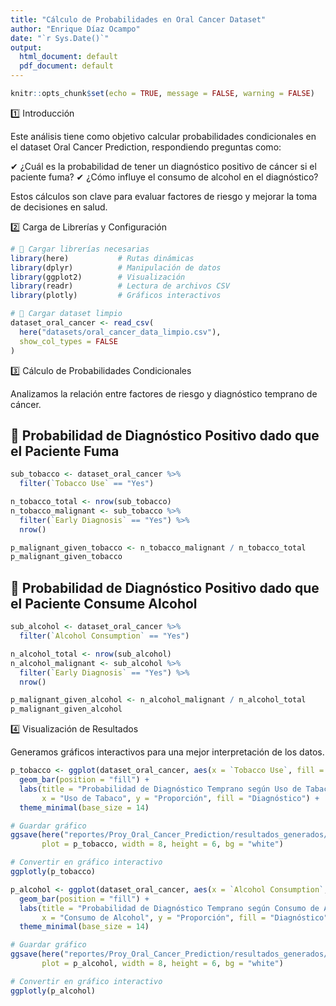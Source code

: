 ```yaml
---
title: "Cálculo de Probabilidades en Oral Cancer Dataset"
author: "Enrique Díaz Ocampo"
date: "`r Sys.Date()`"
output:
  html_document: default
  pdf_document: default
---
```


```r
knitr::opts_chunk$set(echo = TRUE, message = FALSE, warning = FALSE)
```

1️⃣ Introducción

Este análisis tiene como objetivo calcular probabilidades condicionales en el dataset Oral Cancer Prediction, respondiendo preguntas como:

✔ ¿Cuál es la probabilidad de tener un diagnóstico positivo de cáncer si el paciente fuma?
✔ ¿Cómo influye el consumo de alcohol en el diagnóstico?

Estos cálculos son clave para evaluar factores de riesgo y mejorar la toma de decisiones en salud.

2️⃣ Carga de Librerías y Configuración

```r
# 📌 Cargar librerías necesarias
library(here)           # Rutas dinámicas
library(dplyr)          # Manipulación de datos
library(ggplot2)        # Visualización
library(readr)          # Lectura de archivos CSV
library(plotly)         # Gráficos interactivos

# 📌 Cargar dataset limpio
dataset_oral_cancer <- read_csv(
  here("datasets/oral_cancer_data_limpio.csv"),
  show_col_types = FALSE
)

```


3️⃣ Cálculo de Probabilidades Condicionales

Analizamos la relación entre factores de riesgo y diagnóstico temprano de cáncer.


## 📌 Probabilidad de Diagnóstico Positivo dado que el Paciente Fuma
```r

sub_tobacco <- dataset_oral_cancer %>%
  filter(`Tobacco Use` == "Yes")

n_tobacco_total <- nrow(sub_tobacco)
n_tobacco_malignant <- sub_tobacco %>%
  filter(`Early Diagnosis` == "Yes") %>%
  nrow()

p_malignant_given_tobacco <- n_tobacco_malignant / n_tobacco_total
p_malignant_given_tobacco

```


## 📌 Probabilidad de Diagnóstico Positivo dado que el Paciente Consume Alcohol
```r
sub_alcohol <- dataset_oral_cancer %>%
  filter(`Alcohol Consumption` == "Yes")

n_alcohol_total <- nrow(sub_alcohol)
n_alcohol_malignant <- sub_alcohol %>%
  filter(`Early Diagnosis` == "Yes") %>%
  nrow()

p_malignant_given_alcohol <- n_alcohol_malignant / n_alcohol_total
p_malignant_given_alcohol

```



4️⃣ Visualización de Resultados

Generamos gráficos interactivos para una mejor interpretación de los datos.

```r
p_tobacco <- ggplot(dataset_oral_cancer, aes(x = `Tobacco Use`, fill = `Early Diagnosis`)) +
  geom_bar(position = "fill") +
  labs(title = "Probabilidad de Diagnóstico Temprano según Uso de Tabaco", 
       x = "Uso de Tabaco", y = "Proporción", fill = "Diagnóstico") +
  theme_minimal(base_size = 14)

# Guardar gráfico
ggsave(here("reportes/Proy_Oral_Cancer_Prediction/resultados_generados/probabilidad_tobacco.png"),
       plot = p_tobacco, width = 8, height = 6, bg = "white")

# Convertir en gráfico interactivo
ggplotly(p_tobacco)

```



```r
p_alcohol <- ggplot(dataset_oral_cancer, aes(x = `Alcohol Consumption`, fill = `Early Diagnosis`)) +
  geom_bar(position = "fill") +
  labs(title = "Probabilidad de Diagnóstico Temprano según Consumo de Alcohol", 
       x = "Consumo de Alcohol", y = "Proporción", fill = "Diagnóstico") +
  theme_minimal(base_size = 14)

# Guardar gráfico
ggsave(here("reportes/Proy_Oral_Cancer_Prediction/resultados_generados/probabilidad_alcohol.png"),
       plot = p_alcohol, width = 8, height = 6, bg = "white")

# Convertir en gráfico interactivo
ggplotly(p_alcohol)

```